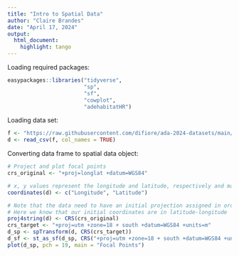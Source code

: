 ```yaml
---
title: "Intro to Spatial Data"
author: "Claire Brandes"
date: "April 17, 2024"
output: 
  html_document: 
    highlight: tango
---
```


Loading required packages:

```r
easypackages::libraries("tidyverse", 
                        "sp", 
                        "sf", 
                        "cowplot", 
                        "adehabitatHR")
```

Loading data set:

```r
f <- "https://raw.githubusercontent.com/difiore/ada-2024-datasets/main/spider_monkeys.csv"
d <- read_csv(f, col_names = TRUE)
```

Converting data frame to spatial data object:

```r
# Project and plot focal points
crs_original <- "+proj=longlat +datum=WGS84" 

# x, y values represent the longitude and latitude, respectively and match the names of the fields in our original data table
coordinates(d) <- c("Longitude", "Latitude")  

# Note that the data need to have an initial projection assigned in order to be transformed
# Here we know that our initial coordinates are in latitude-longitude
proj4string(d) <- CRS(crs_original)  
crs_target <- "+proj=utm +zone=18 + south +datum=WGS84 +units=m"
d_sp <- spTransform(d, CRS(crs_target))
d_sf <- st_as_sf(d_sp, CRS("+proj=utm +zone=18 + south +datum=WGS84 +units=m"))
plot(d_sp, pch = 19, main = "Focal Points")
```


